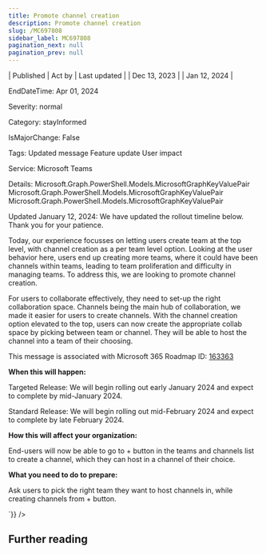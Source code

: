 ```yaml
---
title: Promote channel creation
description: Promote channel creation
slug: /MC697808
sidebar_label: MC697808
pagination_next: null
pagination_prev: null
---
```



| Published | Act by | Last updated |
| Dec 13, 2023 |  | Jan 12, 2024 |

EndDateTime: Apr 01, 2024

Severity: normal

Category: stayInformed

IsMajorChange: False

Tags: Updated message Feature update User impact

Service: Microsoft Teams

Details: Microsoft.Graph.PowerShell.Models.MicrosoftGraphKeyValuePair Microsoft.Graph.PowerShell.Models.MicrosoftGraphKeyValuePair Microsoft.Graph.PowerShell.Models.MicrosoftGraphKeyValuePair

<div dangerouslySetInnerHTML={{__html:`
<p>Updated January 12, 2024: We have updated the rollout timeline below. Thank you for your patience.</p><p>Today, our experience focusses on letting users create team at the top level, with channel creation as a per team level option. Looking at the user behavior here, users end up creating more teams, where it could have been channels within teams, leading to team proliferation and difficulty in managing teams. To address this, we are looking to promote channel creation.<br></p><p>For users to collaborate effectively, they need to set-up the right collaboration space. Channels being the main hub of collaboration, we made it easier for users to create channels. With the channel creation option elevated to the top, users can now create the appropriate collab space by picking between team or channel. They will be able to host the channel into a team of their choosing.</p><p>This message is associated with Microsoft 365 Roadmap ID: <a href="https://www.microsoft.com/microsoft-365/roadmap?filters=&amp;searchterms=163363%2C" target="_blank">163363</a></p><p><b>When this will happen:</b></p><p>Targeted Release: We will begin rolling out early January 2024 and expect to complete by mid-January 2024.</p><p>Standard Release: We will begin rolling out mid-February 2024 and expect to complete by late February 2024.</p><p><b>How this will affect your organization:</b></p><p>End-users will now be able to go to + button in the teams and channels list to create a channel, which they can host in a channel of their choice.&nbsp;</p><p><b>What you need to do to prepare:</b></p><p>Ask users to pick the right team they want to host channels in, while creating channels from + button.&nbsp;</p>
`}} />

## Further reading
